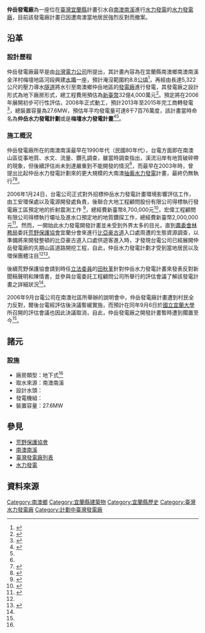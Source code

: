 {{Infobox power station 
| name               = 仲岳發電廠
| official_name      = 台灣電力公司仲岳發電廠
| image              = 
| image_size         = 
| image_caption      = 
| image_alt          = 
| location_map       = Taiwan
| location_map_width = 
| location_map_text  = 
| lat_d     = 24
| lat_m     = 25
| lat_s     = 30.6
| lat_NS    = N
| long_d    = 121
| long_m    = 42
| long_s    = 55.7
| long_EW   = E
| coordinates_type   = type:landmark
| coordinates_display= inline,title
| coordinates_ref    = 
| country            = {{ROC-TW}}
| locale             = [[宜蘭縣|宜蘭縣]][[南澳鄉|南澳鄉]]
| status             = 已停工
| construction_began = 2006年（民國95年）
| commissioned       = 已停工
| licence_expires    = 
| decommissioned     = 
| cost               = 新臺幣1,070萬元（含可行性評估與先期工程經費）
| owner              = 台灣電力公司
| operator           = 台灣電力公司
| developer          = 台灣電力公司
| constructor        = 台灣電力公司
| generate_electricity_type       = [[調整池式水力發電|調整池式水力發電]]
| water_intake_from               = [[南澳南溪|南澳南溪]]
| hydroelectricity_generator_type = 
| water_turbine_manu_other        = 
| factory_building_type           = 地下式
| water_penstock                  = 
| water_hard                      = 
| water_consumption               = 
| ps_electrical_capacity          = 27.6MW
| ps_annual_generation            = 每年約8776百萬度
}}
'''仲岳發電廠'''為一座位在[[臺灣|臺灣]][[宜蘭縣|宜蘭縣]]計畫引水自[[南澳南溪|南澳南溪]]進行[[水力發電|水力發電]]的[[水力發電廠|水力發電廠]]，目前該發電廠計畫已因遭南澳當地居民強烈反對而撤案。

== 沿革 ==
=== 設計歷程 ===
仲岳發電廠最早是由[[台灣電力公司|台灣電力公司]]所提出，其計畫內容為在宜蘭縣南澳鄉南澳南溪金洋村梅壇地區河段興建[[水壩|水壩]]一座，預計淹沒範圍約8.8[[公頃|公頃]]<ref name="仲岳計畫">{{cite web|language=zh-tw|url=http://bbs-mychat.com/sindex.php?t423154.html|title=宜蘭南澳南溪設水力發電廠生態團體極力反對|author=陳定傳|publisher=人間社|date=2006-04-04|accessdate=2015-12-09|archive-date=2019-06-13|archive-url=https://web.archive.org/web/20190613194310/https://bbs-mychat.com/sindex.php?t423154.html|dead-url=no}}</ref>，再經由長達5,322公尺的壓力導水[[隧道|隧道]]將水引至南澳鄉仲岳地區的[[發電廠|發電廠]]進行發電，其發電廠之設計形式為地下廠房形式，總工程費用預估為[[新臺幣|新臺幣]]32億4,000萬元<ref name="我們的島">{{cite web|language=zh-tw|url=http://ourisland.pts.org.tw/content/%E5%8D%97%E6%BA%AA%E7%9A%84%E5%91%BC%E5%96%9A#sthash.TrcrQTvl.dpbs|title=南溪的呼喚|author=|publisher=我們的島|date=2006-06-05|accessdate=2015-12-09|archive-date=2020-10-30|archive-url=https://web.archive.org/web/20201030201635/https://ourisland.pts.org.tw/content/%E5%8D%97%E6%BA%AA%E7%9A%84%E5%91%BC%E5%96%9A#sthash.TrcrQTvl.dpbs|dead-url=no}}</ref>。預定將在2006年展開初步可行性評估，2008年正式動工，預計2013年至2015年完工商轉發電<ref name="南澳發電">{{cite web|language=zh-tw|url=http://e-info.org.tw/node/5866|title=南澳建發電廠 鄉長：等我沒氣|author=|publisher=中國時報|date=2006-04-08|accessdate=2015-12-09|archive-date=2019-06-11|archive-url=https://web.archive.org/web/20190611063620/https://e-info.org.tw/node/5866|dead-url=no}}</ref>，總裝置容量為27.6MW，預估年平均發電量可達8千7百76萬度，該計畫當時命名為'''仲岳水力發電計劃'''或是'''梅壇水力發電計畫'''<ref name="地質調查局">{{cite web|language=zh-tw|url=http://twgeopublish.moeacgs.gov.tw/GipOpenWeb/wSite/ct?xItem=104447&ctNode=1242&mp=105|title=南溪建發電廠 「明日浩劫」|author=|publisher=經濟部中央地質調查所|date=2006-04-10|accessdate=2015-12-09|archive-date=2016-03-04|archive-url=https://web.archive.org/web/20160304070112/http://twgeopublish.moeacgs.gov.tw/GipOpenWeb/wSite/ct?xItem=104447&ctNode=1242&mp=105|dead-url=no}}</ref><ref name="我們的島"/>。

=== 施工概況 ===
仲岳發電廠所在的南澳南溪最早在1990年代（民國80年代），台電方面即在南澳山區從事地質、水文、流量、鑽孔調查，雖當時調查指出，溪流沿岸有地質破碎帶的現象，但後續評估尚未到達嚴重到不能開發的情況<ref name="地質調查局"/>，而最早在2003年時，曾提出比起仲岳水力發電計劃來的更大規模的大南澳[[抽水蓄能電站|抽蓄水力發電]]計畫，最終仍無執行<ref name="大南澳抽蓄水力發電計畫">{{cite web|language=zh-tw|url=http://twgeopublish.moeacgs.gov.tw/GipOpenWeb/wSite/ct?xItem=104447&ctNode=1242&mp=105|title=大南澳抽蓄水力發電計畫生態環境研究期末報告|author=林金德|publisher=臺灣電力股份有限公司|date=2003|accessdate=2015-12-09|archive-date=2016-03-04|archive-url=https://web.archive.org/web/20160304070112/http://twgeopublish.moeacgs.gov.tw/GipOpenWeb/wSite/ct?xItem=104447&ctNode=1242&mp=105|dead-url=no}}</ref><ref name="大南澳[[抽蓄水力發電|抽蓄水力發電]]計畫上下池">{{cite web|language=zh-tw|url=http://localdoc.ncl.edu.tw/tmld/detail1.jsp?xmlid=0000727204&displayMode=detail&title=%E5%A4%A7%E5%8D%97%E6%BE%B3%E6%8A%BD%E8%93%84%E6%B0%B4%E5%8A%9B%E7%99%BC%E9%9B%BB%E8%A8%88%E7%95%AB%E4%B8%8A%E4%B8%8B%E6%B1%A0%E9%9B%86%E6%B0%B4%E5%8D%80%E5%B4%A9%E5%A1%8C%E5%9C%B0%E8%AA%BF%E6%9F%A5%E5%A0%B1%E5%91%8A%E6%9B%B8&isBrowsing=true|title=大南澳抽蓄水力發電計畫上下池集水區崩塌地調查報告書|author=中興工程顧問社|publisher=臺灣電力股份有限公司|date=2004|accessdate=2015-12-09|archive-date=2019-06-12|archive-url=https://web.archive.org/web/20190612141111/http://localdoc.ncl.edu.tw/tmld/detail1.jsp?xmlid=0000727204&displayMode=detail&title=%E5%A4%A7%E5%8D%97%E6%BE%B3%E6%8A%BD%E8%93%84%E6%B0%B4%E5%8A%9B%E7%99%BC%E9%9B%BB%E8%A8%88%E7%95%AB%E4%B8%8A%E4%B8%8B%E6%B1%A0%E9%9B%86%E6%B0%B4%E5%8D%80%E5%B4%A9%E5%A1%8C%E5%9C%B0%E8%AA%BF%E6%9F%A5%E5%A0%B1%E5%91%8A%E6%9B%B8&isBrowsing=true|dead-url=no}}</ref>。

2006年1月24日，台電公司正式對外招標仲岳水力發電計畫環境影響評估工作，由工安環保處以及電源開發處負責，後聯合大地工程顧問股份有限公司得標執行發電廠工區預定地的折射震測工作 <ref name="聯合大地工程">{{cite web|language=zh-tw|url=http://www.ugi.com.tw/ser/s7_3.htm|title=梅檀暨仲岳水力發電計畫可行性研究折射震測工作|author=|publisher=聯合大地工程顧問股份有限公司|date=|accessdate=2015-12-09|deadurl=yes|archiveurl=https://web.archive.org/web/20161012201458/http://www.ugi.com.tw/ser/s7_3.htm|archivedate=2016-10-12}}</ref>，總經費新臺幣8,700,000元<ref name="台灣採購公報網">{{cite web|language=zh-tw|url=http://www.taiwanbuying.com.tw/ShowOrgYearClose.ASP?OrgID=3226&Y=2006|title=仲岳水力發電計畫環境影響評估工作|author=|publisher='台灣採購公報網|date=2006-01-24|accessdate=2015-12-09|archive-date=2019-06-17|archive-url=https://web.archive.org/web/20190617134847/https://www.taiwanbuying.com.tw/ShowOrgYearClose.ASP?OrgID=3226&Y=2006|dead-url=no}}</ref>，宏偉工程顧問有限公司得標執行壩址及進水口預定地的地質鑽探工作，總經費新臺幣2,000,000元<ref name="地質鑽探">{{cite web|language=zh-tw|url=http://www.taiwanbuying.com.tw/ShowCCDetailOri.ASP?CompId=86256424&RecNo=1065052&tck=ON|title=梅檀水力發電計畫可行性研究壩址及進水口地質鑽探工作|author=|publisher='台灣採購公報網|date=2003-05-25|accessdate=2015-12-09|archive-date=2016-03-04|archive-url=https://web.archive.org/web/20160304125642/http://www.taiwanbuying.com.tw/ShowCCDetailOri.ASP?CompId=86256424&RecNo=1065052&tck=ON|dead-url=no}}</ref>。然而，一開始此水力發電開發計畫並未受到外界太多的目光，直到[[農委會|農委會]][[林務局|林務局]]委託[[荒野保護協會|荒野保護協會]]宜蘭分會來進行[[比亞豪古道|比亞豪古道]]入口處周遭的生態資源調查，以準備將來開發整頓的比亞豪古道入口處供遊客進入時，才發現台電公司已經展開仲岳發電廠的先期山區道路開挖工程，自此，仲岳水力發電計劃才受到當地居民以及環保團體注目<ref name="我們的島"/><ref name="荒野保護協會">{{cite web|language=zh-tw|url=http://www.matsu.idv.tw/print.php?f=4&t=34486&p=1|title=仲岳水庫案例|author=陳清枝|publisher=馬祖資訊網|date=2006-09-06|accessdate=2015-12-09|archive-date=2019-06-26|archive-url=https://web.archive.org/web/20190626035842/https://www.matsu.idv.tw/print.php?f=4&t=34486&p=1|dead-url=no}}</ref>。 

後續荒野保護協會請到時任[[立法委員|立法委員]]的[[田秋堇|田秋堇]]針對仲岳水力發電計畫來發表反對新聞稿聲明和陳情書，並參與台電委託工程顧問公司所舉行的評估會議了解該發電計畫之詳細狀況<ref name="荒野保護協會"/>。

2006年9月台電公司在南澳社區所舉辦的說明會中，仲岳發電廠計畫遭到村民全力反對，爾後台電經評估後決議暫緩實施，而預計在同年9月6日於[[國立宜蘭大學|國立宜蘭大學]]所召開的評估會議也因此決議取消，自此，仲岳發電廠之開發計畫暫時遭到擱置至今<ref name="荒野保護協會"/>。

== 諸元 ==
=== 設施 ===
* 廠房類型：地下式<ref name="我們的島"/>
* 取水來源：南澳南溪
* 設計水頭：
* 發電機組：
* 裝置容量：27.6MW

== 參見 ==
* [[荒野保護協會|荒野保護協會]]
* [[南澳南溪|南澳南溪]]
* [[臺灣發電廠列表|臺灣發電廠列表]]
* [[水力發電|水力發電]]

== 資料來源 ==
{{reflist}}

{{台灣發電廠}}


[[Category:南澳鄉|Category:南澳鄉]]
[[Category:宜蘭縣建築物|Category:宜蘭縣建築物]]
[[Category:宜蘭縣歷史|Category:宜蘭縣歷史]]
[[Category:臺灣水力發電廠|Category:臺灣水力發電廠]]
[[Category:計劃中臺灣發電廠|Category:計劃中臺灣發電廠]]